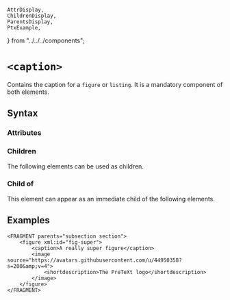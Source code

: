     AttrDisplay,
    ChildrenDisplay,
    ParentsDisplay,
    PtxExample,
} from "../../../components";

# `<caption>`

Contains the caption for a `figure` or `listing`.
It is a mandatory component of both elements. 

## Syntax

### Attributes

<AttrDisplay name="caption" />

### Children

The following elements can be used as children.

<ChildrenDisplay name="caption" />

### Child of

This element can appear as an immediate child of the following elements.

<ParentsDisplay name="caption" />

## Examples
```ptx-example
<FRAGMENT parents="subsection section">
    <figure xml:id="fig-super">
        <caption>A really super figure</caption>
        <image source="https://avatars.githubusercontent.com/u/44950358?s=200&amp;v=4">
            <shortdescription>The PreTeXt logo</shortdescription>
        </image>
    </figure>
</FRAGMENT>
```